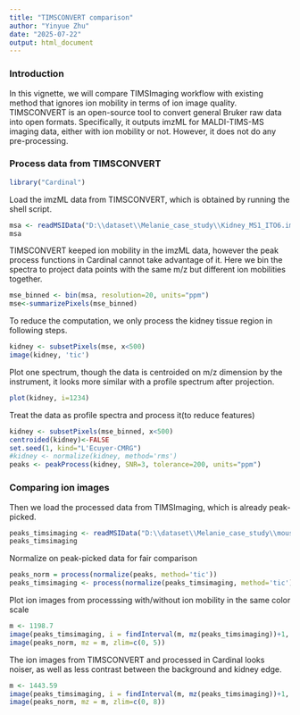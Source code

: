 ```yaml
---
title: "TIMSCONVERT comparison"
author: "Yinyue Zhu"
date: "2025-07-22"
output: html_document
---
```


### Introduction

In this vignette, we will compare TIMSImaging workflow with existing method that ignores ion mobility in terms of ion image quality. TIMSCONVERT is an open-source tool to convert general Bruker raw data into open formats. Specifically, it outputs imzML for MALDI-TIMS-MS imaging data, either with ion mobility or not. However, it does not do any pre-processing.

### Process data from TIMSCONVERT

```r
library("Cardinal")
```

Load the imzML data from TIMSCONVERT, which is obtained by running the shell script.

```r
msa <- readMSIData("D:\\dataset\\Melanie_case_study\\Kidney_MS1_ITO6.imzML")
msa
```

TIMSCONVERT keeped ion mobility in the imzML data, however the peak process functions in Cardinal cannot take advantage of it. Here we bin the spectra to project data points with the same m/z but different ion mobilities together.

```r
mse_binned <- bin(msa, resolution=20, units="ppm")
mse<-summarizePixels(mse_binned)
```

To reduce the computation, we only process the kidney tissue region in following steps.

```r
kidney <- subsetPixels(mse, x<500)
image(kidney, 'tic')
```

Plot one spectrum, though the data is centroided on m/z dimension by the instrument, it looks more similar with a profile spectrum after projection.

```r
plot(kidney, i=1234)
```

Treat the data as profile spectra and process it(to reduce features)

```r
kidney <- subsetPixels(mse_binned, x<500)
centroided(kidney)<-FALSE
set.seed(1, kind="L'Ecuyer-CMRG")
#kidney <- normalize(kidney, method='rms')
peaks <- peakProcess(kidney, SNR=3, tolerance=200, units="ppm")
```

### Comparing ion images

Then we load the processed data from TIMSImaging, which is already peak-picked.

```r
peaks_timsimaging <- readMSIData("D:\\dataset\\Melanie_case_study\\mouse_kidney.imzML")
peaks_timsimaging
```

Normalize on peak-picked data for fair comparison

```r
peaks_norm = process(normalize(peaks, method='tic'))
peaks_timsimaging <- process(normalize(peaks_timsimaging, method='tic'))
```

Plot ion images from processsing with/without ion mobility in the same color scale

```r
m <- 1198.7
image(peaks_timsimaging, i = findInterval(m, mz(peaks_timsimaging))+1, zlim=c(0, 5))
image(peaks_norm, mz = m, zlim=c(0, 5))
```

The ion images from TIMSCONVERT and processed in Cardinal looks noiser, as well as less contrast between the background and kidney edge.

```r
m <- 1443.59
image(peaks_timsimaging, i = findInterval(m, mz(peaks_timsimaging))+1, zlim=c(0, 8))
image(peaks_norm, mz = m, zlim=c(0, 8))
```
